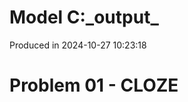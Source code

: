 # Model C:\Users\pedrocruz\Documents\GitHub\pyequa\examples\cloze\_output_

Produced in 2024-10-27 10:23:18

# Problem 01 - CLOZE
